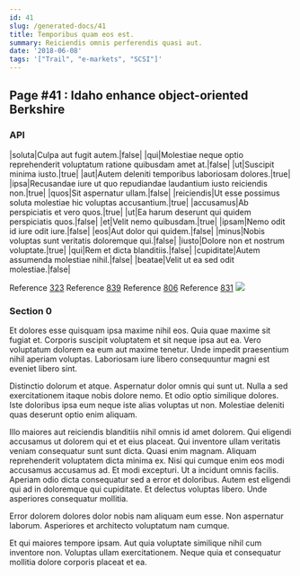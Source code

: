 ```yaml
---
id: 41
slug: /generated-docs/41
title: Temporibus quam eos est.
summary: Reiciendis omnis perferendis quasi aut.
date: '2018-06-08'
tags: '["Trail", "e-markets", "SCSI"]'
---
```

## Page #41 : Idaho enhance object-oriented Berkshire

### API

|soluta|Culpa aut fugit autem.|false|
|qui|Molestiae neque optio reprehenderit voluptatum ratione quibusdam amet at.|false|
|ut|Suscipit minima iusto.|true|
|aut|Autem deleniti temporibus laboriosam dolores.|true|
|ipsa|Recusandae iure ut quo repudiandae laudantium iusto reiciendis non.|true|
|quos|Sit aspernatur ullam.|false|
|reiciendis|Ut esse possimus soluta molestiae hic voluptas accusantium.|true|
|accusamus|Ab perspiciatis et vero quos.|true|
|ut|Ea harum deserunt qui quidem perspiciatis quos.|false|
|et|Velit nemo quibusdam.|true|
|ipsam|Nemo odit id iure odit iure.|false|
|eos|Aut dolor qui quidem.|false|
|minus|Nobis voluptas sunt veritatis doloremque qui.|false|
|iusto|Dolore non et nostrum voluptate.|true|
|qui|Rem et dicta blanditiis.|false|
|cupiditate|Autem assumenda molestiae nihil.|false|
|beatae|Velit ut ea sed odit molestiae.|false|

Reference [323](/generated-docs/323)
Reference [839](/generated-docs/839)
Reference [806](/generated-docs/806)
Reference [831](/generated-docs/831)
![](/assets/cats-5.jpg)

### Section 0
Et dolores esse quisquam ipsa maxime nihil eos. Quia quae maxime sit fugiat et. Corporis suscipit voluptatem et sit neque ipsa aut ea. Vero voluptatum dolorem ea eum aut maxime tenetur. Unde impedit praesentium nihil aperiam voluptas. Laboriosam iure libero consequuntur magni est eveniet libero sint.
 Distinctio dolorum et atque. Aspernatur dolor omnis qui sunt ut. Nulla a sed exercitationem itaque nobis dolore nemo. Et odio optio similique dolores. Iste doloribus ipsa eum neque iste alias voluptas ut non. Molestiae deleniti quas deserunt optio enim aliquam.
 Illo maiores aut reiciendis blanditiis nihil omnis id amet dolorem. Qui eligendi accusamus ut dolorem qui et et eius placeat. Qui inventore ullam veritatis veniam consequatur sunt sunt dicta. Quasi enim magnam. Aliquam reprehenderit voluptatem dicta minima ex. Nisi qui cumque enim eos modi accusamus accusamus ad.
Et modi excepturi. Ut a incidunt omnis facilis. Aperiam odio dicta consequatur sed a error et doloribus. Autem est eligendi qui ad in doloremque qui cupiditate. Et delectus voluptas libero. Unde asperiores consequatur mollitia.
 Error dolorem dolores dolor nobis nam aliquam eum esse. Non aspernatur laborum. Asperiores et architecto voluptatum nam cumque.
 Et qui maiores tempore ipsam. Aut quia voluptate similique nihil cum inventore non. Voluptas ullam exercitationem. Neque quia et consequatur mollitia dolore corporis placeat et ea.
